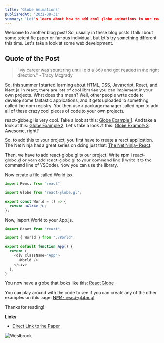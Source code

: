 ```yaml
---
title: 'Globe Animations'
publishedAt: '2021-08-31'
summary: 'Let's learn about how to add cool globe animations to our react applications.'
---
```


Welcome to another blog post!
So, usually in these blog posts I talk about some scientific paper or famous individual, but let's try something different this time. Let's take a look at some web development.

## Quote of the Post
> "My career was sputtering until I did a 360 and got headed in the right direction." - Tracy Mcgrady

So, this summer I started learning about HTML, CSS, Javascript, React, and Next.js. In react, there are lots of cool libraries you can implement in your own projects. What does this mean? Well, other people write code to develop some fantastic applications, and it gets uploaded to something called the npm registry. You then use a package manager called npm to add all of these crazy cool pieces of code to your own projects. 

react-globe.gl is very cool. Take a look at this: [Globe Example 1](https://vasturiano.github.io/react-globe.gl/example/random-arcs/). And take a look at this: [Globe Example 2](https://vasturiano.github.io/react-globe.gl/example/airline-routes/us-international-outbound.html). Let's take a look at this: [Globe Example 3](https://vasturiano.github.io/react-globe.gl/example/submarine-cables/index.html). Awesome, right?

So, to add this to your project, you first have to create a react application. The Net Ninja has a great series on doing just that: [The Net Ninja- React](https://youtu.be/j942wKiXFu8).

Then, we have to add react-globe.gl to our project. Write npm i react-globe.gl or yarn add react-globe.gl to your command line (I write it to the command line of VSCode). Now you can use the library.

Now create a file called World.jsx. 

```jsx:World.jsx
import React from "react";

import Globe from "react-globe.gl";

export const World = () => {
  return <Globe />;
};
```
Now, import World to your App.js. 
```javascript:App.js
import React from "react";

import { World } from "./World";

export default function App() {
  return (
    <div className="App">
      <World />
    </div>
  );
}
```
You now have a globe that looks like this: [React Globe](https://vasturiano.github.io/react-globe.gl/example/submarine-cables/index.html)

You can play around with the code to see if you can create any of the other examples on this page: [NPM- react-globe.gl](https://www.npmjs.com/package/react-globe.gl)

Thanks for reading!

**Links**
- [Direct Link to the Paper](https://doi.org/10.1016/j.tins.2021.03.003)

![Westbrook](/images/dancing.gif)
